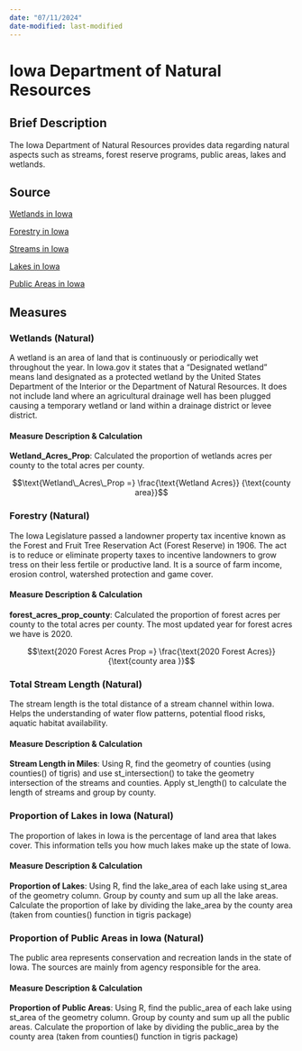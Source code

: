 ```yaml
---
date: "07/11/2024"
date-modified: last-modified
---
```


# Iowa Department of Natural Resources {.unnumbered}

## Brief Description

The Iowa Department of Natural Resources provides data regarding natural aspects such as streams, forest reserve programs, public areas, lakes and wetlands.

## Source

[Wetlands in Iowa](https://data.iowa.gov/Conservation-Restoration/Designated-Wetlands-in-Iowa/4vww-mzie/about_data)

[Forestry in Iowa](https://data.iowa.gov/Conservation-Restoration/Designated-Wetlands-in-Iowa/4vww-mzie/about_data)

[Streams in Iowa](https://data.iowa.gov/Physical-Geography/Major-Water-Sources-in-Iowa-Streams/h5aj-r72t/about_data)

[Lakes in Iowa](https://data.iowa.gov/Physical-Geography/Major-Water-Sources-in-Iowa-Lakes/2mmi-txzx/about_data)

[Public Areas in Iowa](https://data.iowa.gov/Outdoor-Recreation/Public-Areas/ng5j-kimu/about_data)

## Measures

### Wetlands (Natural)

A wetland is an area of land that is continuously or periodically wet throughout the year. In Iowa.gov it states that a "Designated wetland" means land designated as a protected wetland by the United States Department of the Interior or the Department of Natural Resources. It does not include land where an agricultural drainage well has been plugged causing a temporary wetland or land within a drainage district or levee district.

#### Measure Description & Calculation

**Wetland_Acres_Prop**: Calculated the proportion of wetlands acres per county to the total acres per county.

$$\text{Wetland\_Acres\_Prop =} \frac{\text{Wetland Acres}} {\text{county area}}$$

### Forestry (Natural)

The Iowa Legislature passed a landowner property tax incentive known as the Forest and Fruit Tree Reservation Act (Forest Reserve) in 1906. The act is to reduce or eliminate property taxes to incentive landowners to grow tress on their less fertile or productive land. It is a source of farm income, erosion control, watershed protection and game cover.

#### Measure Description & Calculation

**forest_acres_prop_county**: Calculated the proportion of forest acres per county to the total acres per county. The most updated year for forest acres we have is 2020.

$$\text{2020 Forest Acres Prop =} \frac{\text{2020 Forest Acres}} {\text{county area
}}$$

### Total Stream Length (Natural)

The stream length is the total distance of a stream channel within Iowa. Helps the understanding of water flow patterns, potential flood risks, aquatic habitat availability.

#### Measure Description & Calculation

**Stream Length in Miles**: Using R, find the geometry of counties (using counties() of tigris) and use st_intersection() to take the geometry intersection of the streams and counties. Apply st_length() to calculate the length of streams and group by county.

### Proportion of Lakes in Iowa (Natural)

The proportion of lakes in Iowa is the percentage of land area that lakes cover. This information tells you how much lakes make up the state of Iowa.

#### Measure Description & Calculation

**Proportion of Lakes**: Using R, find the lake_area of each lake using st_area of the geometry column. Group by county and sum up all the lake areas. Calculate the proportion of lake by dividing the lake_area by the county area (taken from counties() function in tigris package)

### Proportion of Public Areas in Iowa (Natural)

The public area represents conservation and recreation lands in the state of Iowa. The sources are mainly from agency responsible for the area.

#### Measure Description & Calculation

**Proportion of Public Areas**: Using R, find the public_area of each lake using st_area of the geometry column. Group by county and sum up all the public areas. Calculate the proportion of lake by dividing the public_area by the county area (taken from counties() function in tigris package)
